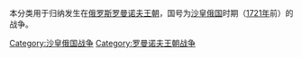 本分类用于归纳发生在[[俄罗斯|俄罗斯]][[罗曼诺夫王朝|罗曼诺夫王朝]]，国号为[[沙皇俄国_(王国时期)|沙皇俄国]]时期（[[1721年|1721年]]前）的战争。

[[Category:沙皇俄国战争|Category:沙皇俄国战争]]
[[Category:罗曼诺夫王朝战争|Category:罗曼诺夫王朝战争]]